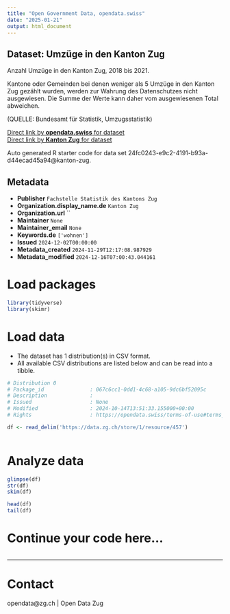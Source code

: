 ```yaml
---
title: "Open Government Data, opendata.swiss"
date: "2025-01-21"
output: html_document
---
```


## Dataset: Umzüge in den Kanton Zug

Anzahl Umzüge in den Kanton Zug, 2018 bis 2021.

Kantone oder Gemeinden bei denen weniger als 5 Umzüge in den Kanton Zug gezählt wurden, werden zur Wahrung des Datenschutzes nicht ausgewiesen. Die Summe der Werte kann daher vom ausgewiesenen Total abweichen.

(QUELLE: Bundesamt für Statistik, Umzugsstatistik)

[Direct link by **opendata.swiss** for dataset](https://opendata.swiss/de/dataset/umzuge-in-den-kanton-zug)<br>
[Direct link by **Kanton Zug** for dataset](https://www.zg.ch/behoerden/gesundheitsdirektion/statistikfachstelle/themen/09bau-und-wohnungswesen/umzuege)

Auto generated R starter code for data set 24fc0243-e9c2-4191-b93a-d44ecad45a94@kanton-zug.

## Metadata

- **Publisher** `Fachstelle Statistik des Kantons Zug`
- **Organization.display_name.de** `Kanton Zug`
- **Organization.url** ``
- **Maintainer** `None`
- **Maintainer_email** `None`
- **Keywords.de** `['wohnen']`
- **Issued** `2024-12-02T00:00:00`
- **Metadata_created** `2024-11-29T12:17:08.987929`
- **Metadata_modified** `2024-12-16T07:00:43.044161`


# Load packages

```r

library(tidyverse)
library(skimr)

```

# Load data

-   The dataset has 1 distribution(s) in CSV format.
-   All available CSV distributions are listed below and can be read into a tibble.

```r

# Distribution 0
# Package_id               : 067c6cc1-0dd1-4c68-a105-9dc6bf52095c
# Description              : 
# Issued                   : None
# Modified                 : 2024-10-14T13:51:33.155000+00:00
# Rights                   : https://opendata.swiss/terms-of-use#terms_by

df <- read_delim('https://data.zg.ch/store/1/resource/457')



```

# Analyze data

```r

glimpse(df)
str(df)
skim(df)

head(df)
tail(df)

```

# Continue your code here...

```r

```

------------------------------------------------------------------------

# Contact

opendata@zg.ch | Open Data Zug

